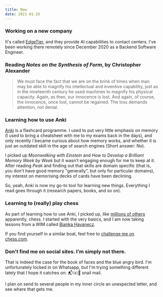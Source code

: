 ```yaml
---
title: Now
date: 2021-01-26
---
```


### Working on a new company

It's called [EdgeTier](https://edgetier.com), and they provide AI capabilities to contact centers. I've been working there remotely since December 2020 as a Backend Software Engineer.

### Reading _Notes on the Synthesis of Form_, by Christopher Alexander

> We must face the fact that we are on the brink of times
> when man may be able to magnify his intellectual and inventive capability,
> just as in the nineteenth century he used machines to magnify his physical capacity.
> Again, as then, our innocence is lost. And again, of course, the innocence, once lost,
> cannot be regained. The loss demands attention, not denial.

### Learning how to use Anki

[Anki](https://apps.ankiweb.net/) is a flashcard programme. I used to put very little emphasis on memory
(I used to bring a cheatsheet with me to my exams back in the days), and only recently I became curious about
how memory works, and whether it is just an outdated skill in the age of search engines (Short answer: No).

I picked up _Moonwalking with Einstein_ and _How to Develop a Brilliant Memory Week by Week_ but it wasn't engaging enough for me to keep at it.
After reading _Peak_ and finding out that skills are domain specific (that is, you don't have good memory "generally", but only for particular domains),
my interest on memorising decks of cards have been declining.

So, yeah, Anki is now my go-to tool for learning new things. Everything I read goes through it (research papers, books, and so on).

### Learning to (really) play chess

As part of learning how to use Anki, I picked up, like [millions of others](https://nypost.com/2020/11/23/the-queens-gambit-cause-chess-set-sales-to-surge/) apparently,
chess. I started with the very basics, and I am now taking lessons from a WIM called [Bianka Havanecz](https://lichess.org/@/chessbia).

If you find yourself in a similar boat, feel free to [challenge me on chess.com](https://play.chess.com/YuaXk).

### Don't find me on social sites. I'm simply not there.

That is indeed the case for the book of faces and the blue angry bird. I'm unfortunately locked in on Whatsapp,
but I'm trying something different lately that I hope it catches on: 📬✉️💨 snail mail.

I plan on send to several people in my inner circle an unexpected letter, and see where that gets me.
